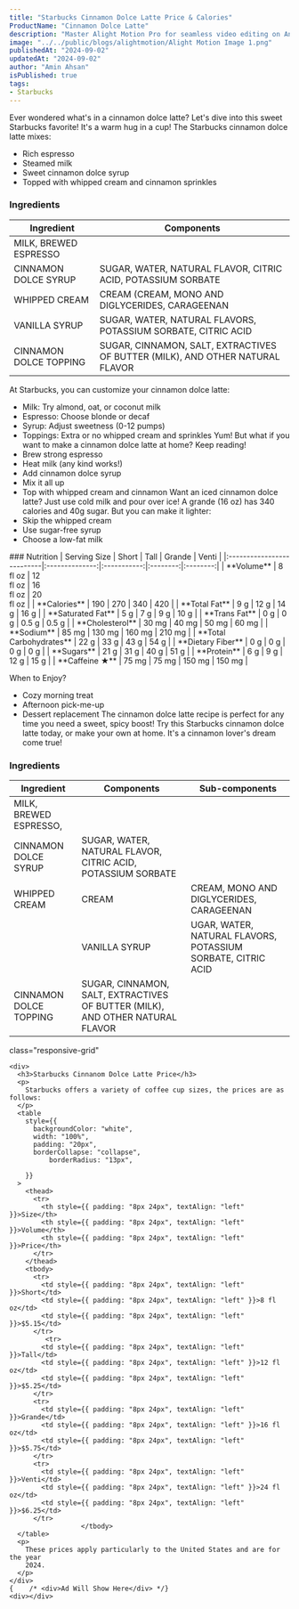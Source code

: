 ```yaml
---
title: "Starbucks Cinnamon Dolce Latte Price & Calories"
ProductName: "Cinnamon Dolce Latte" 
description: "Master Alight Motion Pro for seamless video editing on Android, iOS, and Tablets with our ultimate guide, unlocking advanced features and elevating your skills in 2024!"
image: "../../public/blogs/alightmotion/Alight Motion Image 1.png"
publishedAt: "2024-09-02"
updatedAt: "2024-09-02"
author: "Amin Ahsan"
isPublished: true
tags:
- Starbucks
---
```


Ever wondered what's in a cinnamon dolce latte? Let's dive into this sweet Starbucks favorite!
It's a warm hug in a cup! The Starbucks cinnamon dolce latte mixes:
- Rich espresso
- Steamed milk
- Sweet cinnamon dolce syrup
- Topped with whipped cream and cinnamon sprinkles
### Ingredients
| Ingredient              | Components                                   |
|-------------------------|----------------------------------------------|
| MILK, BREWED ESPRESSO   |                                              |
| CINNAMON DOLCE SYRUP    |SUGAR, WATER, NATURAL FLAVOR, CITRIC ACID, POTASSIUM SORBATE|
|WHIPPED CREAM            | CREAM (CREAM, MONO AND DIGLYCERIDES, CARAGEENAN|
| VANILLA SYRUP           | SUGAR, WATER, NATURAL FLAVORS, POTASSIUM SORBATE, CITRIC ACID|
| CINNAMON DOLCE TOPPING  | SUGAR, CINNAMON, SALT, EXTRACTIVES OF BUTTER (MILK), AND OTHER NATURAL FLAVOR                                             |
At Starbucks, you can customize your cinnamon dolce latte:
- Milk: Try almond, oat, or coconut milk
- Espresso: Choose blonde or decaf
- Syrup: Adjust sweetness (0-12 pumps)
- Toppings: Extra or no whipped cream and sprinkles
Yum! But what if you want to make a cinnamon dolce latte at home? Keep reading!
- Brew strong espresso
- Heat milk (any kind works!)
- Add cinnamon dolce syrup
- Mix it all up
- Top with whipped cream and cinnamon
Want an iced cinnamon dolce latte? Just use cold milk and pour over ice!
A grande (16 oz) has 340 calories and 40g sugar. But you can make it lighter:
- Skip the whipped cream
- Use sugar-free syrup
- Choose a low-fat milk

<div className="table-container">
### Nutrition
|  Serving Size	            | Short          | Tall        | Grande   | Venti    |
|:--------------------------|:--------------:|:-----------:|:--------:|:--------:|
| **Volume**                | 8 <br/> fl oz  | 12 <br/> fl oz |  16 <br/> fl oz | 20 <br/> fl oz |
| **Calories**              | 190            | 270          | 340       | 420      |
| **Total Fat**             | 9 g            | 12 g         | 14 g      | 16 g      |
| **Saturated Fat**         | 5 g            | 7 g         | 9 g      | 10 g      |
| **Trans Fat**             | 0 g            | 0 g         | 0.5 g      | 0.5 g      |
| **Cholesterol**           | 30 mg          | 40 mg        | 50 mg     | 60 mg     |
| **Sodium**                | 85 mg           | 130 mg       | 160 mg    | 210 mg    | 
| **Total Carbohydrates**   | 22 g            | 33 g         | 43 g      | 54 g      |
| **Dietary Fiber**         | 0 g            | 0 g         | 0 g      | 0 g      |
| **Sugars**                | 21 g            | 31 g         | 40 g      | 51 g      |
| **Protein**               | 6 g            | 9 g         | 12 g      | 15 g      |
| **Caffeine ★**            | 75 mg          | 75 mg      | 150 mg   | 150 mg   |
</div>

When to Enjoy?
- Cozy morning treat
- Afternoon pick-me-up
- Dessert replacement
The cinnamon dolce latte recipe is perfect for any time you need a sweet, spicy boost!
Try this Starbucks cinnamon dolce latte today, or make your own at home. It's a cinnamon lover's dream come true!


### Ingredients
| Ingredient              | Components                                   | Sub-components  |
|-------------------------|----------------------------------------------|-----------------|
| MILK, BREWED ESPRESSO,  |                   |                 |
| CINNAMON DOLCE SYRUP    |SUGAR, WATER, NATURAL FLAVOR, CITRIC ACID, POTASSIUM SORBATE                   |                 |
|WHIPPED CREAM            | CREAM            | CREAM, MONO AND DIGLYCERIDES, CARAGEENAN|
|           |VANILLA SYRUP      | UGAR, WATER, NATURAL FLAVORS, POTASSIUM SORBATE, CITRIC ACID                |
| CINNAMON DOLCE TOPPING|SUGAR, CINNAMON, SALT, EXTRACTIVES OF BUTTER (MILK), AND OTHER NATURAL FLAVOR                  |                 |
 <style jsx>{`
  @media (min-width: 768px) {
    .responsive-grid {
      display: grid;
      grid-template-columns: 1fr 1fr;
    }
  }
`}</style>

<div
  style={{
    backgroundColor: "#cee3de",
    borderLeft: "3px solid #0c7556",
   padding: "20px",
    paddingTop: "13px", // Add padding to the top
        display: "grid",
        height: "fit-content",
      }} 
      
  class="responsive-grid"

>
    <div>
      <h3>Starbucks Cinnanom Dolce Latte Price</h3>
      <p>
        Starbucks offers a variety of coffee cup sizes, the prices are as follows:
      </p>
      <table
        style={{
          backgroundColor: "white",
          width: "100%",
          padding: "20px",
          borderCollapse: "collapse",
              borderRadius: "13px",
          
        }}
      >
        <thead>
          <tr>
            <th style={{ padding: "8px 24px", textAlign: "left" }}>Size</th>
            <th style={{ padding: "8px 24px", textAlign: "left" }}>Volume</th>
            <th style={{ padding: "8px 24px", textAlign: "left" }}>Price</th>
          </tr>
        </thead>
        <tbody>
          <tr>
            <td style={{ padding: "8px 24px", textAlign: "left" }}>Short</td>
            <td style={{ padding: "8px 24px", textAlign: "left" }}>8 fl oz</td>
            <td style={{ padding: "8px 24px", textAlign: "left" }}>$5.15</td>
          </tr>
             <tr>
            <td style={{ padding: "8px 24px", textAlign: "left" }}>Tall</td>
            <td style={{ padding: "8px 24px", textAlign: "left" }}>12 fl oz</td>
            <td style={{ padding: "8px 24px", textAlign: "left" }}>$5.25</td>
          </tr>
          <tr>
            <td style={{ padding: "8px 24px", textAlign: "left" }}>Grande</td>
            <td style={{ padding: "8px 24px", textAlign: "left" }}>16 fl oz</td>
            <td style={{ padding: "8px 24px", textAlign: "left" }}>$5.75</td>
          </tr>
          <tr>
            <td style={{ padding: "8px 24px", textAlign: "left" }}>Venti</td>
            <td style={{ padding: "8px 24px", textAlign: "left" }}>24 fl oz</td>
            <td style={{ padding: "8px 24px", textAlign: "left" }}>$6.25</td>
          </tr>
                      </tbody>
      </table>
      <p>
        These prices apply particularly to the United States and are for the year
        2024.
      </p>
    </div>
    {    /* <div>Ad Will Show Here</div> */}
    <div></div>
  </div>
